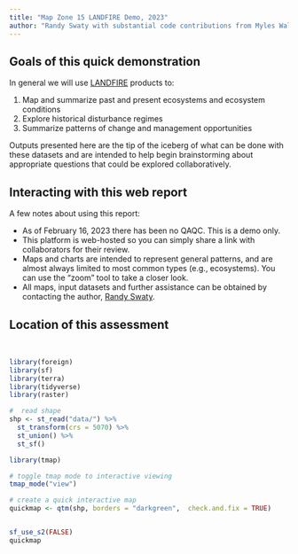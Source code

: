 ```yaml
---
title: "Map Zone 15 LANDFIRE Demo, 2023"
author: "Randy Swaty with substantial code contributions from Myles Walimaa"
---
```


## Goals of this quick demonstration

In general we will use [LANDFIRE](https://landfire.gov/) products to:

1. Map and summarize past and present ecosystems and ecosystem conditions
2. Explore historical disturbance regimes
3. Summarize patterns of change and management opportunities


Outputs presented here are the tip of the iceberg of what can be done with these datasets and are intended to help begin brainstorming about appropriate questions that could be explored collaboratively.


## Interacting with this web report
A few notes about using this report:

* As of February 16, 2023 there has been no QAQC.  This is a demo only.
* This platform is web-hosted so you can simply share a link with collaborators for their review.  
* Maps and charts are intended to represent general patterns, and are almost always limited to most common types (e.g., ecosystems).  You can use the "zoom" tool to take a closer look.
* All maps, input datasets and further assistance can be obtained by contacting the author, [Randy Swaty](mailto:rswaty@tnc.org).


## Location of this assessment



<br>

```r

library(foreign)
library(sf)
library(terra)
library(tidyverse)
library(raster)


```


```r
#  read shape
shp <- st_read("data/") %>% 
  st_transform(crs = 5070) %>%
  st_union() %>%
  st_sf()
```

```r
library(tmap)

# toggle tmap mode to interactive viewing
tmap_mode("view")

# create a quick interactive map
quickmap <- qtm(shp, borders = "darkgreen",  check.and.fix = TRUE)


sf_use_s2(FALSE)
quickmap



```


